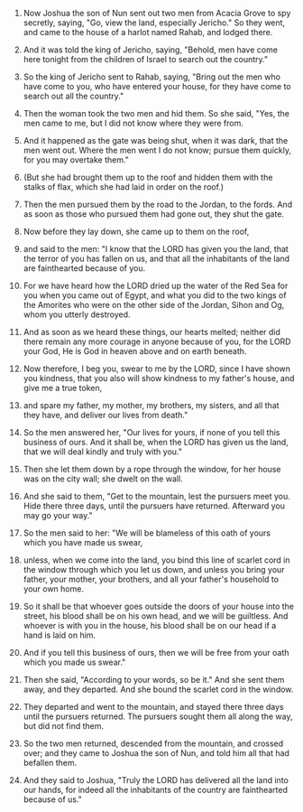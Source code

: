 
1. Now Joshua the son of Nun sent out two men from Acacia Grove to spy secretly, saying, "Go, view the land, especially Jericho." So they went, and came to the house of a harlot named Rahab, and lodged there.

2. And it was told the king of Jericho, saying, "Behold, men have come here tonight from the children of Israel to search out the country."

3. So the king of Jericho sent to Rahab, saying, "Bring out the men who have come to you, who have entered your house, for they have come to search out all the country."

4. Then the woman took the two men and hid them. So she said, "Yes, the men came to me, but I did not know where they were from.

5. And it happened as the gate was being shut, when it was dark, that the men went out. Where the men went I do not know; pursue them quickly, for you may overtake them."

6. (But she had brought them up to the roof and hidden them with the stalks of flax, which she had laid in order on the roof.)

7. Then the men pursued them by the road to the Jordan, to the fords. And as soon as those who pursued them had gone out, they shut the gate.

8. Now before they lay down, she came up to them on the roof,

9. and said to the men: "I know that the LORD has given you the land, that the terror of you has fallen on us, and that all the inhabitants of the land are fainthearted because of you.

10. For we have heard how the LORD dried up the water of the Red Sea for you when you came out of Egypt, and what you did to the two kings of the Amorites who were on the other side of the Jordan, Sihon and Og, whom you utterly destroyed.

11. And as soon as we heard these things, our hearts melted; neither did there remain any more courage in anyone because of you, for the LORD your God, He is God in heaven above and on earth beneath.

12. Now therefore, I beg you, swear to me by the LORD, since I have shown you kindness, that you also will show kindness to my father's house, and give me a true token,

13. and spare my father, my mother, my brothers, my sisters, and all that they have, and deliver our lives from death."

14. So the men answered her, "Our lives for yours, if none of you tell this business of ours. And it shall be, when the LORD has given us the land, that we will deal kindly and truly with you."

15. Then she let them down by a rope through the window, for her house was on the city wall; she dwelt on the wall.

16. And she said to them, "Get to the mountain, lest the pursuers meet you. Hide there three days, until the pursuers have returned. Afterward you may go your way."

17. So the men said to her: "We will be blameless of this oath of yours which you have made us swear,

18. unless, when we come into the land, you bind this line of scarlet cord in the window through which you let us down, and unless you bring your father, your mother, your brothers, and all your father's household to your own home.

19. So it shall be that whoever goes outside the doors of your house into the street, his blood shall be on his own head, and we will be guiltless. And whoever is with you in the house, his blood shall be on our head if a hand is laid on him.

20. And if you tell this business of ours, then we will be free from your oath which you made us swear."

21. Then she said, "According to your words, so be it." And she sent them away, and they departed. And she bound the scarlet cord in the window.

22. They departed and went to the mountain, and stayed there three days until the pursuers returned. The pursuers sought them all along the way, but did not find them.

23. So the two men returned, descended from the mountain, and crossed over; and they came to Joshua the son of Nun, and told him all that had befallen them.

24. And they said to Joshua, "Truly the LORD has delivered all the land into our hands, for indeed all the inhabitants of the country are fainthearted because of us."


